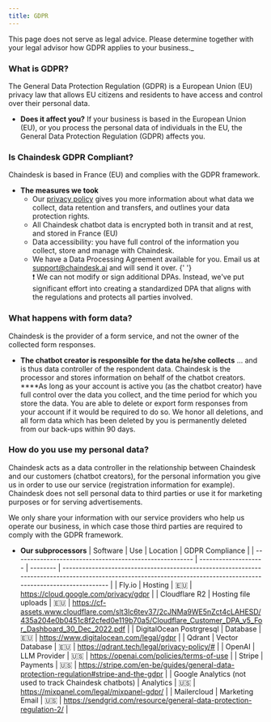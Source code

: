 ```yaml
---
title: GDPR
---
```


This page does not serve as legal advice. Please determine together with your legal advisor how GDPR applies to your business.\_

### **What is GDPR?**

The General Data Protection Regulation (GDPR) is a European Union (EU) privacy law that allows EU citizens and residents to have access and control over their personal data.

- **Does it affect you?**
  If your business is based in the European Union (EU), or you process the personal data of individuals in the EU, the General Data Protection Regulation (GDPR) affects you.

### **Is Chaindesk GDPR Compliant?**

Chaindesk is based in France (EU) and complies with the GDPR framework.

- **The measures we took**
  - Our [privacy policy](/privacy/cookie-policy) gives you more information about what data we collect, data retention and transfers, and outlines your data protection rights.
  - All Chaindesk chatbot data is encrypted both in transit and at rest, and stored in France (EU)
  - Data accessibility: you have full control of the information you collect, store and manage with Chaindesk.
  - We have a Data Processing Agreement available for you. Email us at support@chaindesk.ai and will send it over.
    {' '}
    <aside>
      ❗ We can not modify or sign additional DPAs. Instead, we've put
      significant effort into creating a standardized DPA that aligns with the
      regulations and protects all parties involved.
    </aside>

### **What happens with form data?**

Chaindesk is the provider of a form service, and not the owner of the collected form responses.

- **The chatbot creator is responsible for the data he/she collects**
  ... and is thus data controller of the respondent data. Chaindesk is the processor and stores information on behalf of the chatbot creators. \*\*\*\*As long as your account is active you (as the chatbot creator) have full control over the data you collect, and the time period for which you store the data.
  You are able to delete or export form responses from your account if it would be required to do so. We honor all deletions, and all form data which has been deleted by you is permanently deleted from our back-ups within 90 days.

### **How do you use my personal data?**

Chaindesk acts as a data controller in the relationship between Chaindesk and our customers (chatbot creators), for the personal information you give us in order to use our service (registration information for example). Chaindesk does not sell personal data to third parties or use it for marketing purposes or for serving advertisements.

We only share your information with our service providers who help us operate our business, in which case those third parties are required to comply with the GDPR framework.

- **Our subprocessors**
  | Software | Use | Location | GDPR Compliance |
  | ------------------------------------------------------- | -------------------- | -------- | ------------------------------------------------------------------------------------------------------------------------------------------------------------------ |
  | Fly.io | Hosting | 🇪🇺 | https://cloud.google.com/privacy/gdpr |
  | Cloudflare R2 | Hosting file uploads | 🇪🇺 | https://cf-assets.www.cloudflare.com/slt3lc6tev37/2cJNMa9WE5nZct4cLAHESD/435a204e0b0451c8f2cfed0e119b70a5/Cloudflare_Customer_DPA_v5_For_Dashboard_30_Dec_2022.pdf |
  | DigitalOcean Postrgresql | Database | 🇪🇺 | https://www.digitalocean.com/legal/gdpr |
  | Qdrant | Vector Database | 🇪🇺 | https://qdrant.tech/legal/privacy-policy/# |
  | OpenAI | LLM Provider | 🇺🇸 | https://openai.com/policies/terms-of-use |
  | Stripe | Payments | 🇺🇸 | https://stripe.com/en-be/guides/general-data-protection-regulation#stripe-and-the-gdpr |
  | Google Analytics (not used to track Chaindesk chatbots) | Analytics | 🇺🇸 | https://mixpanel.com/legal/mixpanel-gdpr/ |
  | Mailercloud | Marketing Email | 🇺🇸 | https://sendgrid.com/resource/general-data-protection-regulation-2/ |
